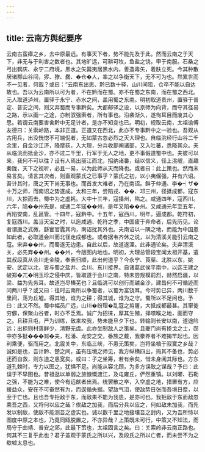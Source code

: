 ```yaml
---
---
---
```

title: 云南方舆纪要序
---



云南古蛮瘴之乡，去中原最远。有事天下者，势不能先及于此。然而云南之于天下，非无与于利害之数者也。其地旷远，可耕可牧，鱼盐之饶，甲于南服。石桑之弓出鹤庆、永宁二府境，黑水之矢爨夷居黑水内，善造毒矢，着肤立死。今其种散居诸郡山谷间，猡、獠、爨、�仓�人，率之以争衡天下，无不可为也。然累世而不一见者，何哉？或曰：“云南东出思、黔已数十驿，山川间阻，仓卒不能以自达故也。吾以为云南所以可为者，不在黔而在蜀。亦不在蜀之东南，而在蜀之西北。元人取道泸州，置驿于永宁、赤水之间，盖用蜀之东南。明初取道贵州，置驿于普定、普安之间，则又弃蜀而专事黔矣。大都邮驿之设，以京师为向背，而夺其径易之路，示以画一之途，亦制驭强索者，所有事也。沿袭渐久，遂徇耳目而废其心思。若谓云南要害舍黔中无足计者，是亦不知变也已。明初，规取云南，太祖谕傅友德曰：关索岭路，本非正道。正道又在西北，此亦不专事黔中之一验也。吾观从古用兵，出没恍惚不可端倪者，无如蒙古忽必烈之灭大理也。自临洮经行山谷二千余里，自金沙江济，降摩荻，入大理，分兵收鄯阐诸部，又入吐蕃，悉降其众。夫从临洮而抵金沙，亦不过二千里，行军于无人之地，更不事假道蜀中也。夫彼可以来，我何不可以往？设有人焉出丽江而北，招纳诸番，结以信义，径上洮岷，直趣秦陇，天下之视听，必且一易，以为此师从天而降也。或者曰：此上策也。然而未易言矣。请言其次者，则盍观蒙氏之已事乎？蒙氏之初，以小夷倔强，并有六诏。吾计其时，唐之天下尚无事也。而首发大难者，乃在南诏。鲜于仲通、李�┥ザ�十万之师，而南诏之势遂成。太和三年，尝陷戎、��、邛三州，径抵成都，寇东川，大掠而去，蜀中为之虚耗。大中十三年，寇播州，陷之。咸通四年，寇西川。六年，陷��州先是，咸通二年寇��州，是年又陷��州。又咸通元年至五年，再陷安南，乱邕管。十四年，寇黔中。十五年，寇西川。明年，逼成都。乾符初，复寇西川。盖当天宝之时，以迤咸通、乾符之季，中国疲于奔命者，后先历见。论者谓唐之式微，繇宦官蠹其内，南诏扰其外也。夫南诏以一隅之地，而能为中国患如此者，必取道会川而北径走成都也。或者据韦齐休之说，以为清溪关能引云南之寇。宋弃��州，而蜀遂无边患。自此以后，故道遂湮。此非通论矣。夫弃清溪关，必先弃��州。��州，今版图内地也。明初，大理总管段宝闻太祖开基，遣其叔段真从会川走金陵，奉表归顺，此出何道乎？今永宁、莨渠、北胜以东，姚安、武定以北，皆与蜀之盐井、会川、东川接界。自诸葛武侯平南中，以迄王建之破郑�兀�明玉珍之侵中庆，皆取道于会川之南，特未尝规模前烈，赫然启疆，以梁、益为先务耳。故道岂尽榛芜也？且临洮可以创行而越金沙，建昌何不可循迹而问两川乎？或又曰：往时云南所以争蜀者，以蜀为富饶耳。今时势已异，两川数千里间，荡为丘墟。得其地，谁为之耕；得其城，谁为之守。蜀所以不足问也。予曰：此又不然。蜀中幅员广远，山川�纷瑁�乱寇之剪屠，大抵成都最甚。其窜徙穷僻，保聚山谷者，时亦不乏焉。诚广为招徕，厚其生殖，择噤喉之地，画而守之。且耕且屯，严为训练，敌来攻我，势未能旦夕下也。转输则长安以南，道途险远；出掠则村落鲜少，清野无虞。此亦坐制敌人之策矣。且夔门尚有掺戈之士，郧中亦多挺���⒅�夫，松潘、龙安之交，番族之戴，我豢养者不难揭竿起也。因利乘便，驱而用之。北震关中，东临三峡，不患无策矣，岂将坐槁于寂寞之乡哉？诚如是也，吾计黔、楚之间，虽有压境之师见，我方纵横四出，捣其不备也，势必还而自救，则东道之患宽矣。或曰：子之坐筹，若有余矣，惜未身阅其际也。方东道孔棘时，专力以图之，犹惧不足。尚能从容北顾，为多方误敌之谋哉？予曰：此误于不早图也。昔祖逖以单弱之旅慷慨渡江，及屯雍丘，俨然重镇。以刘曜、石勒之强，不能为之难，使今有远猷者出焉。统罢散之卒，入空虚之地，措置有方，应援益众，安在不可奋然有为，而逡循失据。望敌气沮，使敌势日张而吾境日蹙，以至于亡也。且也吾专拒敌于东，而敌果不能为我患，是亦可也。我拒敌于东而敌忽乘吾之西，又将何以应之哉？俟敌之加我，而后分兵以应之，何如敌未加我，而先发以制敌，使敌不能测吾之虚实也。诚以数千里之地接壤吾之封内，又为吾所恃以图度中原之本也，乃竟同瓯脱置之，不亦异哉？上策既未可行，中策又不知法，而局守于曲靖、普安之郊，此最下策也，太祖固言之矣。曰：关索岭非云南正路也。何其不三复乎此也？君子盖观于蒙氏之所以兴，及段氏之所以亡者，而未尝不为之欷嘘太息也。